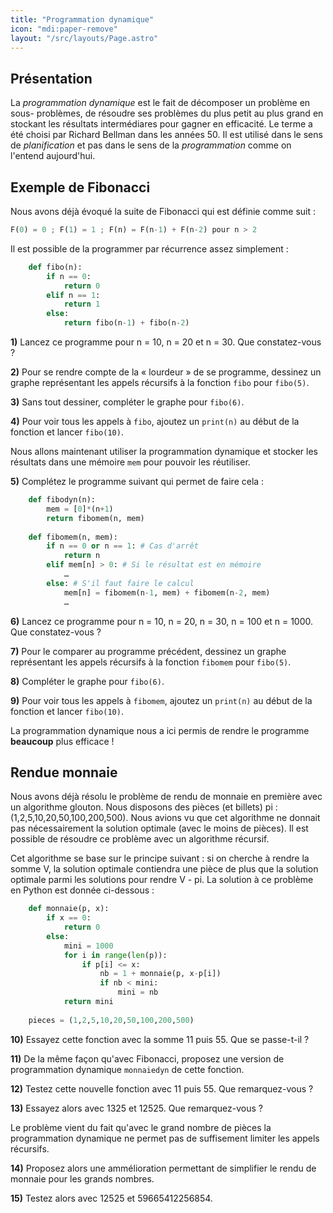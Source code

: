 ```yaml
---
title: "Programmation dynamique"
icon: "mdi:paper-remove"
layout: "/src/layouts/Page.astro"
---
```


## Présentation

La _programmation dynamique_ est le fait de décomposer un problème en sous-
problèmes, de résoudre ses problèmes du plus petit au plus grand en stockant
les résultats intermédiares pour gagner en efficacité. Le terme a été choisi
par Richard Bellman dans les années 50. Il est utilisé dans le sens de
_planification_ et pas dans le sens de la _programmation_ comme on l'entend
aujourd'hui.

## Exemple de Fibonacci

Nous avons déjà évoqué la suite de Fibonacci qui est définie comme suit :

```py
F(0) = 0 ; F(1) = 1 ; F(n) = F(n-1) + F(n-2) pour n > 2
```

Il est possible de la programmer par récurrence assez simplement :

```py
    def fibo(n):
        if n == 0:
            return 0
        elif n == 1:
            return 1
        else:
            return fibo(n-1) + fibo(n-2)
```

**1)** Lancez ce programme pour n = 10, n = 20 et n = 30. Que constatez-vous ?

**2)** Pour se rendre compte de la « lourdeur » de se programme, dessinez un
graphe représentant les appels récursifs à la fonction `fibo` pour `fibo(5)`.

**3)** Sans tout dessiner, compléter le graphe pour `fibo(6)`.

**4)** Pour voir tous les appels à `fibo`, ajoutez un `print(n)` au début de
la fonction et lancer `fibo(10)`.

Nous allons maintenant utiliser la programmation dynamique et stocker les
résultats dans une mémoire `mem` pour pouvoir les réutiliser.

**5)** Complétez le programme suivant qui permet de faire cela :

```py
    def fibodyn(n):
        mem = [0]*(n+1)
        return fibomem(n, mem)
    
    def fibomem(n, mem):
        if n == 0 or n == 1: # Cas d'arrêt
            return n
        elif mem[n] > 0: # Si le résultat est en mémoire
            …
        else: # S'il faut faire le calcul
            mem[n] = fibomem(n-1, mem) + fibomem(n-2, mem)
            …
```

**6)** Lancez ce programme pour n = 10, n = 20, n = 30, n = 100 et n = 1000.
Que constatez-vous ?

**7)** Pour le comparer au programme précédent, dessinez un graphe
représentant les appels récursifs à la fonction `fibomem` pour `fibo(5)`.

**8)** Compléter le graphe pour `fibo(6)`.

**9)** Pour voir tous les appels à `fibomem`, ajoutez un `print(n)` au début
de la fonction et lancer `fibo(10)`.

La programmation dynamique nous a ici permis de rendre le programme
**beaucoup** plus efficace !

## Rendue monnaie

Nous avons déjà résolu le problème de rendu de monnaie en première avec un
algorithme glouton. Nous disposons des pièces (et billets) pi :
(1,2,5,10,20,50,100,200,500). Nous avions vu que cet algorithme ne donnait pas
nécessairement la solution optimale (avec le moins de pièces). Il est possible
de résoudre ce problème avec un algorithme récursif.

Cet algorithme se base sur le principe suivant : si on cherche à rendre la
somme V, la solution optimale contiendra une pièce de plus que la solution
optimale parmi les solutions pour rendre V - pi. La solution à ce problème en
Python est donnée ci-dessous :

```py
    def monnaie(p, x):
        if x == 0:
            return 0
        else:
            mini = 1000
            for i in range(len(p)):
                if p[i] <= x:
                    nb = 1 + monnaie(p, x-p[i])
                    if nb < mini:
                        mini = nb
            return mini
    
    pieces = (1,2,5,10,20,50,100,200,500)
```

**10)** Essayez cette fonction avec la somme 11 puis 55. Que se passe-t-il ?

**11)** De la même façon qu'avec Fibonacci, proposez une version de
programmation dynamique `monnaiedyn` de cette fonction.

**12)** Testez cette nouvelle fonction avec 11 puis 55. Que remarquez-vous ?

**13)** Essayez alors avec 1325 et 12525. Que remarquez-vous ?

Le problème vient du fait qu'avec le grand nombre de pièces la programmation
dynamique ne permet pas de suffisement limiter les appels récursifs.

**14)** Proposez alors une ammélioration permettant de simplifier le rendu de
monnaie pour les grands nombres.

**15)** Testez alors avec 12525 et 59665412256854.